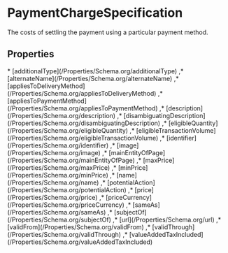 # PaymentChargeSpecification

The costs of settling the payment using a particular payment method.

## Properties

<Grid>
* [additionalType](/Properties/Schema.org/additionalType)
,* [alternateName](/Properties/Schema.org/alternateName)
,* [appliesToDeliveryMethod](/Properties/Schema.org/appliesToDeliveryMethod)
,* [appliesToPaymentMethod](/Properties/Schema.org/appliesToPaymentMethod)
,* [description](/Properties/Schema.org/description)
,* [disambiguatingDescription](/Properties/Schema.org/disambiguatingDescription)
,* [eligibleQuantity](/Properties/Schema.org/eligibleQuantity)
,* [eligibleTransactionVolume](/Properties/Schema.org/eligibleTransactionVolume)
,* [identifier](/Properties/Schema.org/identifier)
,* [image](/Properties/Schema.org/image)
,* [mainEntityOfPage](/Properties/Schema.org/mainEntityOfPage)
,* [maxPrice](/Properties/Schema.org/maxPrice)
,* [minPrice](/Properties/Schema.org/minPrice)
,* [name](/Properties/Schema.org/name)
,* [potentialAction](/Properties/Schema.org/potentialAction)
,* [price](/Properties/Schema.org/price)
,* [priceCurrency](/Properties/Schema.org/priceCurrency)
,* [sameAs](/Properties/Schema.org/sameAs)
,* [subjectOf](/Properties/Schema.org/subjectOf)
,* [url](/Properties/Schema.org/url)
,* [validFrom](/Properties/Schema.org/validFrom)
,* [validThrough](/Properties/Schema.org/validThrough)
,* [valueAddedTaxIncluded](/Properties/Schema.org/valueAddedTaxIncluded)

</Grid>


